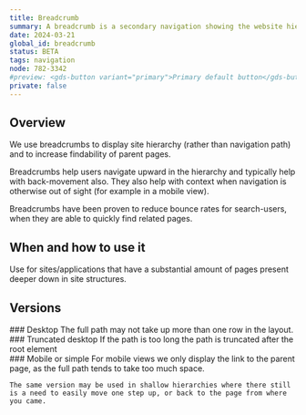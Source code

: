 ```yaml
---
title: Breadcrumb
summary: A breadcrumb is a secondary navigation showing the website hierarchy.
date: 2024-03-21
global_id: breadcrumb
status: BETA
tags: navigation
node: 782-3342
#preview: <gds-button variant="primary">Primary default button</gds-button>
private: false
---
```


## Overview
We use breadcrumbs to display site hierarchy (rather than navigation path) and to increase findability of parent pages.

Breadcrumbs help users navigate upward in the hierarchy and typically help with back-movement also. They also help with context when navigation is otherwise out of sight (for example in a mobile view).

Breadcrumbs have been proven to reduce bounce rates for search-users, when they are able to quickly find related pages.

## When and how to use it
Use for sites/applications that have a substantial amount of pages present deeper down in site structures.

## Versions
<Grid columns={2} gapInline="small">
  <div>
    ### Desktop
    The full path may not take up more than one row in the layout.
  </div>
  <Figma node="1140-242" caption="Breadcrumb in desktop" />
</Grid>
<Grid columns={2} gapInline="small">
  <div>
    ### Truncated desktop
    If the path is too long the path is truncated after the root element
  </div>
  <Figma node="1147-17379" caption="Truncated breadcrumbs" />
</Grid>
<Grid columns={2} gapInline="small">
  <div>
    ### Mobile or simple
    For mobile views we only display the link to the parent page, as the full path tends to take too much space.

    The same version may be used in shallow hierarchies where there still is a need to easily move one step up, or back to the page from where you came.

  </div>
  <Figma node="1140-274" caption="Simplified breadcrumbs" />
</Grid>


